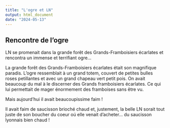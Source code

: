```yaml
---
title: "L'ogre et LN"
output: html_document
date: "2024-05-13"
---
```


## Rencontre de  l'ogre
LN se promenait dans la grande forêt des Grands-Framboisiers écarlates et rencontra un immense et terrifiant ogre...

La grande forêt des Grands-Framboisiers écarlates était son magnifique paradis.
L'ogre ressemblait à  un grand totem, couvert de petites bulles roses petillantes et avec un grand chapeau vert petit pois. On avait beaucoup du mal à le discerner des Grands framboisiers écarlates. Ce qui lui permettait de mager énormement des framboises sans être vu.

Mais aujourd'hui il avait beaucoupissime faim !

Il avait faim de saucisson brioché chaud et, justement, la belle LN sorait tout juste de son boucher du coeur oú elle venait d'acheter... du saucisson lyonnais bien chaud !
 
